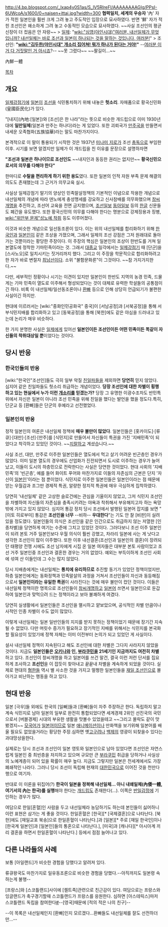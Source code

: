 http://4.bp.blogspot.com/_lxap4y0S1as/S_lV5RIreFI/AAAAAAAAGIg/PPsI-6UWcoA/s1600/0+naisen+ittai.jpg?width=300
'''협력일치, 세계의 우승자'''
'內' 자가 적힌 일본인을 훨씬 크게 그려 놓고 주도적인 입장으로 묘사하였다. 반면 '鮮' 자가 적힌 조선인은 왜소하게 그려 놓고 수동적인 모습으로 묘사하였다. ~~사실 조선인의 평균 신장이 더 컸음은 안 자랑~~
> [[일제]]: "[[wiki:"심영(야인시대)"여러분, 내선일체가 무엇입니까? 내선일체는 바로 조선과 일본이 하나되는 것을 말하는 것입니다, 여러분!]]"
> 조선인: '''"[[wiki:"김두한/야인시대" 개소리 집어쳐! 뭐가 하나가 된다는 거야!]]"'''
--[[여러분 이거 다 거짓말인 거 아시죠]]?--
~~못 그렸다~~ ~~팔길이...~~

內鮮一體

[[목차]]

== 개요 ==
[[일제강점기]]에 [[일본]]이 [[조선]]을 식민통치하기 위해 내놓은 '''헛소리'''. 자매품으로 황국신민화(皇國臣民化)가 있다.

"[내지](內地:[일본])와 [조선]은 한 나라"라는 뜻으로 비슷한 개드립으로 이미 1930년대에 '''일만일체'''(일본과 만주는 하나다)라는 게 있었다. 또한 괴뢰국가 [[만주국]]을 만들면서 내세운 오족협화(五族協華)라는 말도 마찬가지이다.

본격적으로 이 말이 통용되기 시작한 것은 1937년 [[미나미 지로]]가 조선 [[총독]]으로 부임한 이후. 시기를 보면 알겠지만 일제가 이 개드립을 친 이유를 문장으로 설명하자면 

'''"조선과 일본은 하나이므로 조선인도''' ~~내지인과 동등한 권리는 없지만~~ '''황국신민으로서의 의무를 다해야 한다"''' 

한마디로 '''수탈을 편리하게 하기 위한 용도'''였다. 또한 일본의 인적 자원 부족 문제 해결의 의도도 존재했는데 그 근거가 의무교육 실시.

사실상 일제강점기 말기의 양상인 민족말살정책의 기본적인 이념으로 작용한 개념으로 내선일체의 개념에 따라 덴노에게 충성맹세를 강요하고 신사참배를 의무화했으며 [[창씨개명]]을 추진하고, 조선어 교육을 전면 금지했으며, [[조선일보]] [[동아일보]] 등의 [[한글]] 신문들도 폐간을 유도했다. 또한 황국신민의 의무를 다해야 한다는 명분으로 강제징용과 징병, [[wiki:"위안부 문제"성노예 착취]] 등도 이루어졌다.

이것과 비슷한 개념으로 일선동조론이 있다. 이는 위의 내선일체를 합리화하기 위해 [[한국인]]과 [[일본인]]이 같은 조상을 가졌으며, 그래서 일제의 조선 강점은 그저 원래대로 돌아가는 것뿐이라는 황당한 주장이다. 이 주장의 핵심은 일본인의 조상이 한반도를 거쳐 일본열도에 정착한 기마민족이라는 것. 그래서 [[대종교]] 일각에서는 [[일제강점기]] 때 [단군]을 [스사노오]로 일치시키는 짓거리까지 했다. 그리고 이 주장을 학문적으로 합리화하려고 한 자가 바로 변절자 [[최남선]]이다. 소위 "불함문화론"이 그것이다. ~~참 가지가지한다.~~ 

다만, 세부적인 정황이나 시기는 이견이 있지만 일본인이 한반도 지역의 농경 민족, 드물게는 기마 민족이 열도로 이주해서 형성되었다는 것이 대체로 유력한 학설들의 공통점이긴 하다. 비록 이 내선일체/일선동조론이나 [[환빠]] 등으로 인해 상당히 언급되기가 불편한 사실이긴 하지만.

현대에 이르러서는 [wiki:"중화인민공화국" 중국]이 [서남공정]과 [서북공정]을 통해 서부식민지배를 합리화하고 있고 [동북공정]을 통해 [북한]에도 같은 야심을 드러내고 있는데 논리가 매우 비슷하다.

한 가지 분명한 사실은 [[일제]]에게 있어선 '''일본인이든 조선인이든 어떤 민족이든 똑같이 자신들의 착취대상일 뿐'''이었다는 것이다.

== 당시 반응 ==
=== 한국인들의 반응 ===
[wiki:"한국인"조선인]들도 극히 일부 악질 [[친일파]]들을 제외하면 '''당연히''' 믿지 않았다. 심지어 같은 친일파들도 헛소리 취급하는 개념이었다. '''당장 조선인에 대한 차별이 횡행하고 있는 현실에서 누가 이런 [[개소리]]를 믿겠는가?''' 당장 그 유명한 이광수조차도 반민특위에서 자신은 일본이 아니라 조선 민족을 위해 친일을 했다는 발언을 했을 정도다.특히,단군교 등 [환빠]들은 단군의 후예라고 선전했었다.

=== 일본인의 반응 ===
정작 일본인의 여론은 내선일체 정책에 '''매우 불만이 많았다'''. 일본인들은 [홋카이도]·[류큐]·[대만]·[조선]·[만주]를 [식민지]로 만들어서 자신들이 특권을 가진 '지배민족'이 되었다고 착각하고 있었던 것이다. ~~[[지랄]]하고 계셨습니다.~~

사실 조선, 대만, 만주로 이주한 일본인들은 열도에서 먹고 살기 어려운 빈곤층인 경우가 많았다. 이미 일본 열도의 경우에도 산업화가 진전되면서 도시로 이주하는 경우가 늘어났고, 이들이 도시의 하층민으로 전락한다는 사실은 당연한 것이었다. 현대 사회의 '지배 민족'의 '빈곤층', 예를 들어 화이트 푸어와 마찬가지로 이들의 자존심의 근본은 단지 '자신이 [[일본인]]'이라는 점 뿐이었다. 식민지로 이주한 일본인들은 일본인이라는 점 때문에 얻는 우월감과 조그만 경제적 특권, 알량한 정치적 특권에 매우 극심하게 집착하였다.

당연히 '내선일체' 같은 고상한 슬로건에는 관심을 기울이지 않았고, 그저 식민지 조선인을 차별하여 자신들의 자존심을 충족시키려는 야욕과 착취해서 부유해지고자 하는 욕망밖에 가지고 있지 않았다. 심지어 통감 정치 당시 조선에서 발행된 일본어 잡지를 보면 "[이토 히로부미] 통감은 '''조선인을 너무''' --비하-- '''우대한다'''"는 기도 안 찰 [비판]이 실려 있을 정도였다. 일본인들의 의식은 조선인을 같은 인간으로도 취급하지 않는 저열한 [인종차별]을 당연하게 여기는 수준에 그치고 있었던 것이다. 그러다보니 조선 이주 일본인이 되려 본토 거주 일본인보다 우월 의식이 훨씬 강했고, 차라리 일본에 사는 게 낫다고 생각한 조선인이 많이 이주했다. 또한 이후 내선결혼(조선인과 일본인의 결혼)이 장려되던 태평양 전쟁 시에도 조선 남자에게 시집 온 일본 여자들은 대부분 본토 사람이었고 조선 거주 일본인중 조선인과 결혼한 경우는 거의 없었다. 예외는 부득이하게 조선인 사회에 섞여 산 이들인데 그 수는 많지 않았다.

당시 지배층에게는 내선일체는 '''통치에 유리하므로''' 추진할 동기가 있었던 정책이었지만, 하층 일본인에게는 동화정책과 민족말살의 과정을 거쳐서 조선인들이 자신과 동등해짐으로서 '''일본인이라는 유일한 특권'''이 사라진다는 것에 매우 불만이 컸던 것이다. 이들은 내선일체 정책이란 명목으로 조선인들이 [[창씨개명]]하고 [[일본어]] 쓰면서 일본인으로 둔갑하여 일본인과 맞먹으려 드는 정책이라고 보아 불쾌하게 여겼다.

당연히 실생활에서 일본인들은 조선인을 멸시하고 얕보았으며, 공식적인 차별 만큼이나 사적인 인종 차별이 수도 없이 많았다.

이렇게 내선일체는 일본 일반인들의 지지를 받지 못하는 정책이었기 때문에 장기간 지속될 수 없었다. 다만 머릿수 증가가 필요하고 장기적인 지배를 위해서는 식민지를 본국화할 필요성이 있었기에 정책 자체는 이미 이전부터 논의가 되고 있었던 게 사실이다.

설사 내선일체 정책이 지속된다고 해도 조선인에 대한 차별은 그다지 사라지지 않았을 것이다. 지금도 '''일본인들은 [[오키나와]] 인, [[부라쿠민]]을 21세기인 지금까지도 여전히 차별'''하고 있다. 조선인이 창씨개명을 하고 일본어를 쓰건 말건, 결국 이런 저런 단서를 집요하게 조사하고 '''조선인'''을 이 잡듯이 찾아내고 끝끝내 차별을 계속하게 되었을 것이다. 실제로 현대의 [[혐한]]들 역시 별 사소한 것을 가지고 멀쩡한 일본인들을 [[재일 조선인]]으로 몰아가고 비난하는 행동을 하고 있다. 
== 현대 반응 ==
일본 [극우]들 외에도 한국의 [일빠]들과 [환빠]들이 자주 주장하곤 한다. 독립하지 말고 계속 식민지로 남아 일본의 일부로 완전히 통합되었다면 세계경제 2위인 선진국의 국민으로서 [버블경제] 시대의 부유한 생활을 맛볼수 있었을테고 ~~그리고 몰락도 같이 맛봤겠지~~ [[모국어]]가 [[일본어]]이므로 일본 [[애니메이션]]이나 만화책을 보기위해 일본어를 배울 필요도 없었을거라는 황당한 주장.심하면 옛[[고구려]]나 [[백제]]의 영광이 되찾을수 있다는 과대망상을한다.

실제로는 당시 조선과 조선인이 일본 영토와 일본인으로 남아 있었다면 조선인은 자연스럽게 일본인 중 최빈층을 차지하고 있으며 규모만 큰 [[부라쿠민]] 취급을 당하거나 사실상의 노예계층이 되어 있을 확률이 매우 높다. 지금도 그렇지만 일본은 전세계에서도 가장 폐쇄적인 나라다. 그러니 당시 조선이 독립해 현재의 [[대한민국]]으로 이어진 것을 천만다행으로 여기자.

반대로 이 이론을 뒤집어(?) '''한국이 일본을 정복해 내선일체... 아니 내왜일체(內倭一體, 여기서의 內는 한국)를 실행'''해야 한다는 [[개드립]]도 존재한다(...). 이쪽은 [[반일]]감정에 기인하는 경우가 많다.

여담으로 한일[혼혈]인 사람을 두고 내선일체라 농담하기도 하는데 본인들이 싫어하니 이런 표현은 삼가는 게 좋을 것이다. 한일혼혈은 [한국][* [국제결혼]으로 나타난다. [북한]에도 [재일교포 북송]으로 한일혼혈이 나타난다.]과 [일본][* 주로 [재일 한국인]이나 [한국계 일본인]과 [일본인]들의 통혼으로 나타난다.], [미국]과 [캐나다][* 아시아계 끼리 결혼을 하면서 한일혼혈이 나타난다.] 등에서 점점 늘어나고 있다.
== 다른 나라들의 사례 ==
보통 [아일랜드]가 비슷한 경험을 당했다고 알려져 있다.

류큐왕국도 마찬가지로 일유동조론으로 비슷한 경험을 당했다.--아직까지도 일본령 속하는게 불행--

[프랑스]와 [스코틀랜드]사이에 [켈트족]관련으로 친근감이 있다. 여담으로는 프랑스와 잉글랜드가 축구경기할때 스코틀랜드가 프랑스를 응원한다. 심하면 [아스테릭스]마저 스코틀랜드 독립을 참여한다[http://www.youtube.com/watch?v=lVdmQ26Z0XI #]--[영국]때문에 [적의 적은 나의 친구]--


--이 목록은 내선일체인지 [환빠]인지 모르겠다...환빠들도 내선일체를 잘도 선전하더만...--
